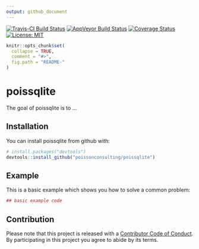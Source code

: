 ```yaml
---
output: github_document
---
```


<!-- README.md is generated from README.Rmd. Please edit that file -->

[![Travis-CI Build Status](https://travis-ci.org/poissonconsulting/poissqlite.svg?branch=master)](https://travis-ci.org/poissonconsulting/poissqlite)
[![AppVeyor Build Status](https://ci.appveyor.com/api/projects/status/github/poissonconsulting/poissqlite?branch=master&svg=true)](https://ci.appveyor.com/project/poissonconsulting/poissqlite)
[![Coverage Status](https://img.shields.io/codecov/c/github/poissonconsulting/poissqlite/master.svg)](https://codecov.io/github/poissonconsulting/poissqlite?branch=master)
[![License: MIT](https://img.shields.io/badge/License-MIT-blue.svg)](https://opensource.org/licenses/MIT)

```r
knitr::opts_chunk$set(
  collapse = TRUE,
  comment = "#>",
  fig.path = "README-"
)
```

# poissqlite

The goal of poissqlite is to ...

## Installation

You can install poissqlite from github with:

```r
# install.packages("devtools")
devtools::install_github("poissonconsulting/poissqlite")
```

## Example

This is a basic example which shows you how to solve a common problem:

```r
## basic example code
```

## Contribution

Please note that this project is released with a [Contributor Code of Conduct](CONDUCT.md). 
By participating in this project you agree to abide by its terms.
